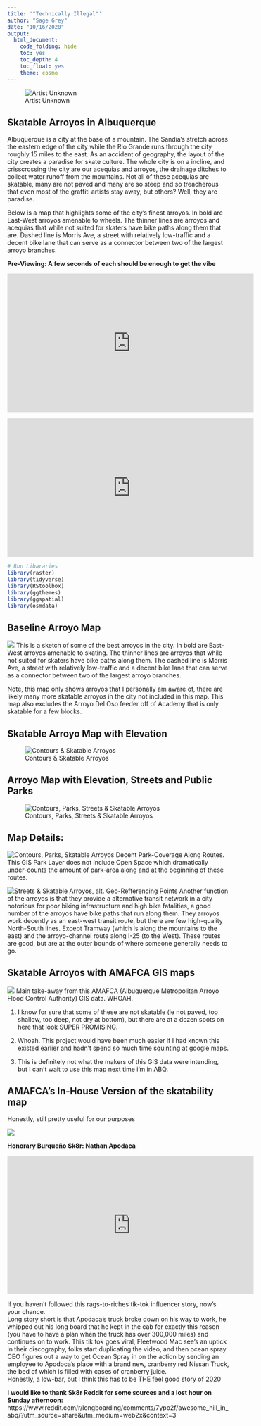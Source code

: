 ```yaml
---
title: '"Technically Illegal"'
author: "Sage Grey"
date: "10/16/2020"
output:
  html_document:
    code_folding: hide
    toc: yes
    toc_depth: 4
    toc_float: yes
    theme: cosmo
---
```




![Artist Unknown](C:/Users/sageg/Desktop/svoorhees-quant/DitchSlap2017.jpg)

## Skatable Arroyos in Albuquerque 

Albuquerque is a city at the base of a mountain. The Sandia's stretch across the eastern edge of the city while the Rio Grande runs through the city roughly 15 miles to the east. As an accident of geography, the layout of the city creates a paradise for skate culture. The whole city is on a incline, and crisscrossing the city are our acequias and arroyos, the drainage ditches to collect water runoff from the mountains. Not all of these acequias are skatable, many are not paved and many are so steep and so treacherous that even most of the graffiti artists stay away, but others? Well, they are paradise. 

Below is a map that highlights some of the city's finest arroyos. In bold are East-West arroyos amenable to wheels. The thinner lines are arroyos and acequias that while not suited for skaters have bike paths along them that are. Dashed line is Morris Ave, a  street with relatively low-traffic and a decent bike lane that can serve as a connector between two of the largest arroyo branches. 


**Pre-Viewing: A few seconds of each should be enough to get the vibe**
 
 <iframe width="560" height="315" src="https://www.youtube.com/embed/p-F2rK6bxz0" frameborder="0" allow="accelerometer; autoplay; clipboard-write; encrypted-media; gyroscope; picture-in-picture" allowfullscreen></iframe>
 
 

<iframe width="560" height="315" src="https://www.youtube.com/embed/5E-m2F6sbwQ" frameborder="0" allow="accelerometer; autoplay; clipboard-write; encrypted-media; gyroscope; picture-in-picture" allowfullscreen></iframe>




```r
# Run Libararies 
library(raster)
library(tidyverse)
library(RStoolbox)
library(ggthemes)
library(ggspatial)
library(osmdata)

```


## Baseline Arroyo Map
![](C:/Users/sageg/Desktop/svoorhees-quant/Skatable_Arroyos_No_Background.jpg)
This is a  sketch of some of the best arroyos in the city. In bold are East-West arroyos amenable to skating. The thinner lines are arroyos that while not suited for skaters have bike paths along them. The dashed line is Morris Ave, a  street with relatively low-traffic and a decent bike lane that can serve as a connector between two of the largest arroyo branches. 

Note, this map only shows arroyos that I personally am aware of, there are likely many more skatable arroyos in the city not included in this map. This map also excludes the Arroyo Del Oso feeder off of Academy that is only skatable for a few blocks.



## Skatable Arroyo Map with Elevation
![Contours & Skatable Arroyos](C:/Users/sageg/Desktop/svoorhees-quant/Contour_pdf.jpg)

## Arroyo Map with Elevation, Streets and Public Parks
![Contours, Parks, Streets & Skatable Arroyos](C:/Users/sageg/Desktop/svoorhees-quant/Roads_Contours_Parks.jpg)

## Map Details: 

![Contours, Parks, Skatable Arroyos](C:/Users/sageg/Desktop/svoorhees-quant/Parks_and_Elevation.png)
Decent Park-Coverage Along Routes. This GIS Park Layer does not include Open Space which dramatically under-counts the amount of park-area along and at the beginning of these routes. 

![Streets & Skatable Arroyos, alt. Geo-Refferencing Points](C:/Users/sageg/Desktop/svoorhees-quant/ArroyoScreenshot.png)
Another function of the arroyos is that they provide a alternative transit network in a city notorious for poor biking infrastructure and high bike fatalities, a good number of the arroyos have bike paths that run along them. They arroyos work decently as an east-west transit route, but there are few high-quality North-South lines. Except Tramway (which is along the mountains to the east) and the arroyo-channel route along I-25 (to the West). These routes are good, but are at the outer bounds of where someone generally needs to go. 

## Skatable Arroyos with AMAFCA GIS maps

![](C:/Users/sageg/Desktop/svoorhees-quant/Drainage_GIS_contours.png)
Main take-away from this AMAFCA (Albuquerque Metropolitan Arroyo Flood Control Authority) GIS data. WHOAH. 

1. I know for sure that some of these are not skatable (ie not paved, too shallow, too deep, not dry at bottom), but there are at a dozen spots on here that look SUPER PROMISING.  

2. Whoah. This project would have been much easier if I had known this existed earlier and hadn't spend so much time squinting at google maps. 

3. This is definitely not what the makers of this GIS data were intending, but I can't wait to use this map next time i'm in ABQ. 


## AMAFCA's In-House Version of the skatability map
Honestly, still pretty useful for our purposes

![](C:/Users/sageg/Desktop/svoorhees-quant/Maintenance_Map.jpg)


**Honorary Burqueño Sk8r: Nathan Apodaca**  <br>

<iframe width="560" height="315" src="https://www.youtube.com/embed/OtzVKUCZE5w" frameborder="0" allow="accelerometer; autoplay; clipboard-write; encrypted-media; gyroscope; picture-in-picture" allowfullscreen></iframe>
If you haven't followed this rags-to-riches tik-tok influencer story, now's your chance. <br>
Long story short is that Apodaca's truck broke down on his way to work, he whipped out his long board that he kept in the cab for exactly this reason (you have to have a plan when the truck has over 300,000 miles) and continues on to work. This tik tok goes viral, Fleetwood Mac see's an uptick in their discography, folks start duplicating the video, and then ocean spray CEO figures out a way to get Ocean Spray in on the action by sending an employee to Apodoca's place with a brand new, cranberry red Nissan Truck, the bed of which is filled with cases of cranberry juice. <br>
Honestly, a low-bar, but I think this has to be THE feel good story of 2020 <br>

**I would like to thank Sk8r Reddit for some sources and a lost hour on Sunday afternoon:** 
https://www.reddit.com/r/longboarding/comments/7ypo2f/awesome_hill_in_abq/?utm_source=share&utm_medium=web2x&context=3




